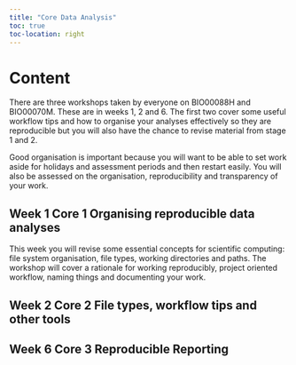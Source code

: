 ```yaml
---
title: "Core Data Analysis"
toc: true
toc-location: right
---
```


# Content
There are three workshops taken by everyone on BIO00088H and BIO00070M. These are in weeks 1, 2 and 6. The first two cover some useful workflow tips and how to organise your analyses effectively so they are reproducible but you will also have the chance to revise material from stage 1 and 2.

Good organisation is important because you will want to be able to set work aside for holidays and assessment periods and then restart easily. You will also be assessed on the organisation, reproducibility and transparency of your work. 

## Week 1 Core 1 Organising reproducible data analyses

This week you will revise some essential concepts for scientific computing: file system organisation, file types, working directories and paths. The workshop will cover a rationale for working reproducibly, project oriented workflow, naming things and documenting your work.


## Week 2 Core 2 File types, workflow tips and other tools

<!-- Before  -->
<!-- Apply to GitHub Global Campus as a student -->







<!-- After -->

## Week 6 Core 3 Reproducible Reporting

<!-- Before -->
<!--  (BIO00058M-Data-science-2020/slides/03_repro_and_intro_to_rmarkdown and BIO00058M-Data-science-2020/slides/04_advanced_rmarkdown.html) -->
<!-- Literate programming -->
<!-- What is quarto -->
<!-- markdown basics: text, code chunks, headings -->
<!-- yaml -->
<!-- automatic numbering of figures and tables -->
<!-- cross references -->
<!-- special characters -->
<!-- citations -->

<!-- Workshop -->

<!-- practice doing the above with your project and data -->


